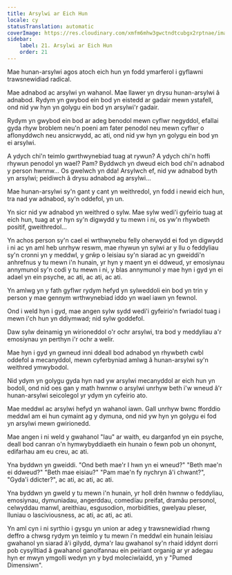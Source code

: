 ```yaml
---
title: Arsylwi ar Eich Hun
locale: cy
statusTranslation: automatic
coverImage: https://res.cloudinary.com/xmfm6mhw3gwctndtcubgx2rptnae/image/upload/v1740468922/small_cover_tratado_de_psicologia_revolucionaria_a4c0dca4e0.webp
sidebar:
    label: 21. Arsylwi ar Eich Hun
    order: 21
---
```

Mae hunan-arsylwi agos atoch eich hun yn fodd ymarferol i gyflawni trawsnewidiad radical.

Mae adnabod ac arsylwi yn wahanol. Mae llawer yn drysu hunan-arsylwi â adnabod. Rydym yn gwybod ein bod yn eistedd ar gadair mewn ystafell, ond nid yw hyn yn golygu ein bod yn arsylwi'r gadair.

Rydym yn gwybod ein bod ar adeg benodol mewn cyflwr negyddol, efallai gyda rhyw broblem neu'n poeni am fater penodol neu mewn cyflwr o aflonyddwch neu ansicrwydd, ac ati, ond nid yw hyn yn golygu ein bod yn ei arsylwi.

A ydych chi'n teimlo gwrthwynebiad tuag at rywun? A ydych chi'n hoffi rhywun penodol yn wael? Pam? Byddwch yn dweud eich bod chi'n adnabod y person hwnnw... Os gwelwch yn dda! Arsylwch ef, nid yw adnabod byth yn arsylwi; peidiwch â drysu adnabod ag arsylwi...

Mae hunan-arsylwi sy'n gant y cant yn weithredol, yn fodd i newid eich hun, tra nad yw adnabod, sy'n oddefol, yn un.

Yn sicr nid yw adnabod yn weithred o sylw. Mae sylw wedi'i gyfeirio tuag at eich hun, tuag at yr hyn sy'n digwydd y tu mewn i ni, os yw'n rhywbeth positif, gweithredol...

Yn achos person sy'n cael ei wrthwynebu felly oherwydd ei fod yn digwydd i ni ac yn aml heb unrhyw reswm, mae rhywun yn sylwi ar y llu o feddyliau sy'n cronni yn y meddwl, y grŵp o leisiau sy'n siarad ac yn gweiddi'n anhrefnus y tu mewn i'n hunain, yr hyn y maent yn ei ddweud, yr emosiynau annymunol sy'n codi y tu mewn i ni, y blas annymunol y mae hyn i gyd yn ei adael yn ein psyche, ac ati, ac ati, ac ati.

Yn amlwg yn y fath gyflwr rydym hefyd yn sylweddoli ein bod yn trin y person y mae gennym wrthwynebiad iddo yn wael iawn yn fewnol.

Ond i weld hyn i gyd, mae angen sylw sydd wedi'i gyfeirio'n fwriadol tuag i mewn i'ch hun yn ddiymwad; nid sylw goddefol.

Daw sylw deinamig yn wirioneddol o'r ochr arsylwi, tra bod y meddyliau a'r emosiynau yn perthyn i'r ochr a welir.

Mae hyn i gyd yn gwneud inni ddeall bod adnabod yn rhywbeth cwbl oddefol a mecanyddol, mewn cyferbyniad amlwg â hunan-arsylwi sy'n weithred ymwybodol.

Nid ydym yn golygu gyda hyn nad yw arsylwi mecanyddol ar eich hun yn bodoli, ond nid oes gan y math hwnnw o arsylwi unrhyw beth i'w wneud â'r hunan-arsylwi seicolegol yr ydym yn cyfeirio ato.

Mae meddwl ac arsylwi hefyd yn wahanol iawn. Gall unrhyw bwnc fforddio meddwl am ei hun cymaint ag y dymuna, ond nid yw hyn yn golygu ei fod yn arsylwi mewn gwirionedd.

Mae angen i ni weld y gwahanol "Iau" ar waith, eu darganfod yn ein psyche, deall bod canran o'n hymwybyddiaeth ein hunain o fewn pob un ohonynt, edifarhau am eu creu, ac ati.

Yna byddwn yn gweiddi. "Ond beth mae'r I hwn yn ei wneud?" "Beth mae'n ei ddweud?" "Beth mae eisiau?" "Pam mae'n fy nychryn â'i chwant?", "Gyda'i ddicter?", ac ati, ac ati, ac ati.

Yna byddwn yn gweld y tu mewn i'n hunain, yr holl drên hwnnw o feddyliau, emosiynau, dymuniadau, angerddau, comedïau preifat, dramâu personol, celwyddau manwl, areithiau, esgusodion, morbidities, gwelyau pleser, lluniau o lasciviousness, ac ati, ac ati, ac ati.

Yn aml cyn i ni syrthio i gysgu yn union ar adeg y trawsnewidiad rhwng deffro a chwsg rydym yn teimlo y tu mewn i'n meddwl ein hunain leisiau gwahanol yn siarad â'i gilydd, dyma'r Iau gwahanol sy'n rhaid iddynt dorri pob cysylltiad â gwahanol ganolfannau ein peiriant organig ar yr adegau hyn er mwyn ymgolli wedyn yn y byd moleciwlaidd, yn y "Pumed Dimensiwn".


